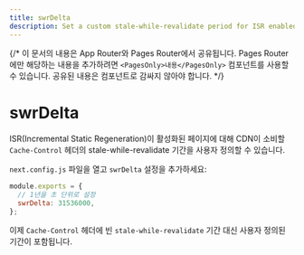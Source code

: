 ```yaml
---
title: swrDelta
description: Set a custom stale-while-revalidate period for ISR enabled pages.
---
```


{/* 이 문서의 내용은 App Router와 Pages Router에서 공유됩니다. Pages Router에만 해당하는 내용을 추가하려면 `<PagesOnly>내용</PagesOnly>` 컴포넌트를 사용할 수 있습니다. 공유된 내용은 컴포넌트로 감싸지 않아야 합니다. */}

# swrDelta

ISR(Incremental Static Regeneration)이 활성화된 페이지에 대해 CDN이 소비할 `Cache-Control` 헤더의 stale-while-revalidate 기간을 사용자 정의할 수 있습니다.

`next.config.js` 파일을 열고 `swrDelta` 설정을 추가하세요:

```js filename="next.config.js"
module.exports = {
  // 1년을 초 단위로 설정
  swrDelta: 31536000,
};
```

이제 `Cache-Control` 헤더에 빈 `stale-while-revalidate` 기간 대신 사용자 정의된 기간이 포함됩니다.
